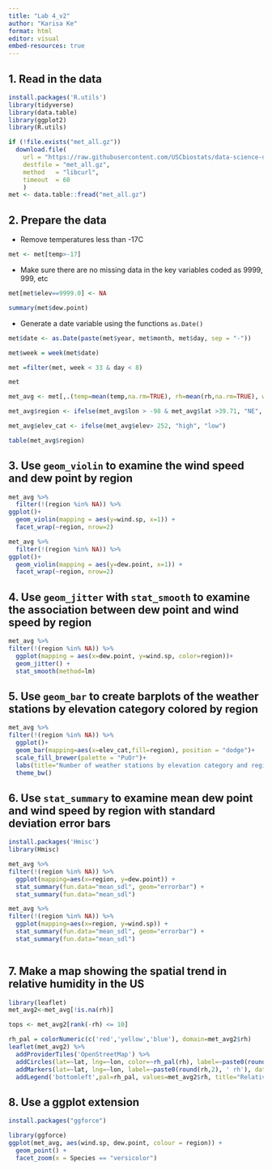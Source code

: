 ```yaml
---
title: "Lab 4_v2"
author: "Karisa Ke"
format: html
editor: visual
embed-resources: true
---
```


## 1. Read in the data

```r
install.packages('R.utils')
library(tidyverse)
library(data.table)
library(ggplot2)
library(R.utils)
```

```r
if (!file.exists("met_all.gz"))
  download.file(
    url = "https://raw.githubusercontent.com/USCbiostats/data-science-data/master/02_met/met_all.gz",
    destfile = "met_all.gz",
    method   = "libcurl",
    timeout  = 60
    )
met <- data.table::fread("met_all.gz")
```

## 2. Prepare the data

-   Remove temperatures less than -17C

```r
met <- met[temp>-17]
```

-   Make sure there are no missing data in the key variables coded as 9999, 999, etc

```r
met[met$elev==9999.0] <- NA
```

```r
summary(met$dew.point)
```

-   Generate a date variable using the functions `as.Date()`

```r
met$date <- as.Date(paste(met$year, met$month, met$day, sep = "-"))
```

```r
met$week = week(met$date)
```

```r
met =filter(met, week < 33 & day < 8)
```

```r
met
```

```r
met_avg <- met[,.(temp=mean(temp,na.rm=TRUE), rh=mean(rh,na.rm=TRUE), wind.sp=mean(wind.sp,na.rm=TRUE), vis.dist=mean(vis.dist,na.rm=TRUE), dew.point = mean(dew.point, na.rm=TRUE), lat=mean(lat), lon=mean(lon), elev=mean(elev,na.rm=TRUE)), by="USAFID"]
```

```r
met_avg$region <- ifelse(met_avg$lon > -98 & met_avg$lat >39.71, "NE", ifelse(met_avg$lon > -98 & met_avg$lat < 39.71, "SE", ifelse(met_avg$lon < -98 & met_avg$lat >39.71, "NW", "SW")))
```

```r
met_avg$elev_cat <- ifelse(met_avg$elev> 252, "high", "low")
```

```r
table(met_avg$region)
```

## 3. **Use `geom_violin` to examine the wind speed and dew point by region**

```r
met_avg %>%
  filter(!(region %in% NA)) %>%
ggplot()+
  geom_violin(mapping = aes(y=wind.sp, x=1)) +
  facet_wrap(~region, nrow=2)
```

```r
met_avg %>%
  filter(!(region %in% NA)) %>%
ggplot()+
  geom_violin(mapping = aes(y=dew.point, x=1)) +
  facet_wrap(~region, nrow=2)
```

## 4. **Use `geom_jitter` with `stat_smooth` to examine the association between dew point and wind speed by region**

```r
met_avg %>%
filter(!(region %in% NA)) %>%
  ggplot(mapping = aes(x=dew.point, y=wind.sp, color=region))+
  geom_jitter() + 
  stat_smooth(method=lm)
```

## 5. **Use `geom_bar` to create barplots of the weather stations by elevation category colored by region**

```r
met_avg %>%
filter(!(region %in% NA)) %>%
  ggplot()+
  geom_bar(mapping=aes(x=elev_cat,fill=region), position = "dodge")+
  scale_fill_brewer(palette = "PuOr")+
  labs(title="Number of weather stations by elevation category and region", x="Elevation Category", y= "Count")+
  theme_bw()
```

## 6. **Use `stat_summary` to examine mean dew point and wind speed by region with standard deviation error bars**

```r
install.packages('Hmisc')
library(Hmisc)
```

```r
met_avg %>%
filter(!(region %in% NA)) %>%
  ggplot(mapping=aes(x=region, y=dew.point)) +
  stat_summary(fun.data="mean_sdl", geom="errorbar") +
  stat_summary(fun.data="mean_sdl")
```

```r
met_avg %>%
filter(!(region %in% NA)) %>%
  ggplot(mapping=aes(x=region, y=wind.sp)) +
  stat_summary(fun.data="mean_sdl", geom="errorbar") +
  stat_summary(fun.data="mean_sdl")
```

```r

```

## 7. **Make a map showing the spatial trend in relative humidity in the US**

```r
library(leaflet)
met_avg2<-met_avg[!is.na(rh)]

tops <- met_avg2[rank(-rh) <= 10]

rh_pal = colorNumeric(c('red','yellow','blue'), domain=met_avg2$rh)
leaflet(met_avg2) %>%
  addProviderTiles('OpenStreetMap') %>%
  addCircles(lat=~lat, lng=~lon, color=~rh_pal(rh), label=~paste0(round(rh,2), ' rh'), opacity=1,fillOpacity=1, radius=500) %>%
  addMarkers(lat=~lat, lng=~lon, label=~paste0(round(rh,2), ' rh'), data = tops) %>%
  addLegend('bottomleft',pal=rh_pal, values=met_avg2$rh, title="Relative Humidity", opacity=1)
```

## 8. Use a ggplot extension

```r
install.packages("ggforce")
```

```r
library(ggforce)
ggplot(met_avg, aes(wind.sp, dew.point, colour = region)) +
  geom_point() +
  facet_zoom(x = Species == "versicolor")
```

